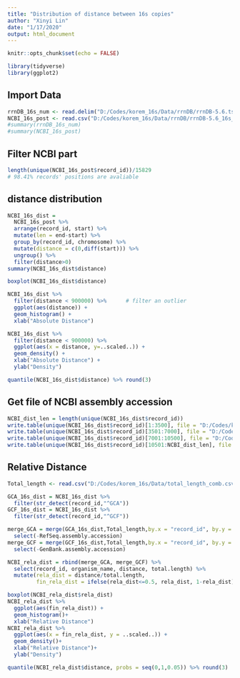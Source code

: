 ```yaml
---
title: "Distribution of distance between 16s copies"
author: "Xinyi Lin"
date: "1/17/2020"
output: html_document
---
```


```r
knitr::opts_chunk$set(echo = FALSE)
```

```r
library(tidyverse)
library(ggplot2)
```

## Import Data

```r
rrnDB_16s_num <- read.delim("D:/Codes/korem_16s/Data/rrnDB/rrnDB-5.6.tsv")
NCBI_16s_post <- read.csv("D:/Codes/korem_16s/Data/rrnDB/rrnDB-5.6_16s_position.csv")
#summary(rrnDB_16s_num)
#summary(NCBI_16s_post)
```

## Filter NCBI part

```r
length(unique(NCBI_16s_post$record_id))/15829
# 98.41% records' positions are avaliable
```

## distance distribution

```r
NCBI_16s_dist =
  NCBI_16s_post %>% 
  arrange(record_id, start) %>% 
  mutate(len = end-start) %>% 
  group_by(record_id, chromosome) %>% 
  mutate(distance = c(0,diff(start))) %>% 
  ungroup() %>% 
  filter(distance>0)
summary(NCBI_16s_dist$distance)
```

```r
boxplot(NCBI_16s_dist$distance)

NCBI_16s_dist %>% 
  filter(distance < 900000) %>%      # filter an outlier
  ggplot(aes(distance)) +
  geom_histogram() +
  xlab("Absolute Distance")

NCBI_16s_dist %>% 
  filter(distance < 900000) %>% 
  ggplot(aes(x = distance, y=..scaled..)) +
  geom_density() +
  xlab("Absolute Distance") +
  ylab("Density")

quantile(NCBI_16s_dist$distance) %>% round(3)
```

## Get file of NCBI assembly accession

```r
NCBI_dist_len = length(unique(NCBI_16s_dist$record_id))
write.table(unique(NCBI_16s_dist$record_id)[1:3500], file = "D:/Codes/korem_16s/Data/rrnDB/rrnDB-5.6_16s_NCBIaa1.txt", append = FALSE, quote = FALSE, row.names = FALSE, col.names = FALSE)
write.table(unique(NCBI_16s_dist$record_id)[3501:7000], file = "D:/Codes/korem_16s/Data/rrnDB/rrnDB-5.6_16s_NCBIaa2.txt", append = FALSE, quote = FALSE, row.names = FALSE, col.names = FALSE)
write.table(unique(NCBI_16s_dist$record_id)[7001:10500], file = "D:/Codes/korem_16s/Data/rrnDB/rrnDB-5.6_16s_NCBIaa3.txt", append = FALSE, quote = FALSE, row.names = FALSE, col.names = FALSE)
write.table(unique(NCBI_16s_dist$record_id)[10501:NCBI_dist_len], file = "D:/Codes/korem_16s/Data/rrnDB/rrnDB-5.6_16s_NCBIaa4.txt", append = FALSE, quote = FALSE, row.names = FALSE, col.names = FALSE)
```

## Relative Distance

```r
Total_length <- read.csv("D:/Codes/korem_16s/Data/total_length_comb.csv")
```

```r
GCA_16s_dist = NCBI_16s_dist %>% 
  filter(str_detect(record_id,"^GCA"))
GCF_16s_dist = NCBI_16s_dist %>% 
  filter(str_detect(record_id,"^GCF"))
```

```r
merge_GCA = merge(GCA_16s_dist,Total_length,by.x = "record_id", by.y = "GenBank.assembly.accession") %>% 
  select(-RefSeq.assembly.accession)
merge_GCF = merge(GCF_16s_dist,Total_length,by.x = "record_id", by.y = "RefSeq.assembly.accession") %>% 
  select(-GenBank.assembly.accession)
```

```r
NCBI_rela_dist = rbind(merge_GCA, merge_GCF) %>% 
  select(record_id, organism_name, distance, total.length) %>% 
  mutate(rela_dist = distance/total.length,
         fin_rela_dist = ifelse(rela_dist<=0.5, rela_dist, 1-rela_dist))
```

```r
boxplot(NCBI_rela_dist$rela_dist)
NCBI_rela_dist %>% 
  ggplot(aes(fin_rela_dist)) +
  geom_histogram()+
  xlab("Relative Distance")
NCBI_rela_dist %>% 
  ggplot(aes(x = fin_rela_dist, y = ..scaled..)) +
  geom_density()+
  xlab("Relative Distance")+
  ylab("Density")
```

```r
quantile(NCBI_rela_dist$distance, probs = seq(0,1,0.05)) %>% round(3)
```

```r
```

